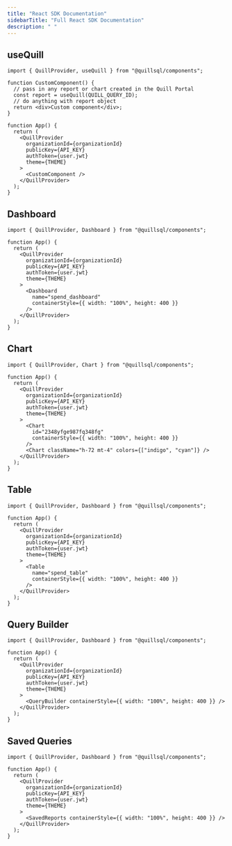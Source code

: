 ```yaml
---
title: "React SDK Documentation"
sidebarTitle: "Full React SDK Documentation"
description: " "
---
```


## useQuill

<Card>

```tsx App.tsx
import { QuillProvider, useQuill } from "@quillsql/components";

function CustomComponent() {
  // pass in any report or chart created in the Quill Portal
  const report = useQuill(QUILL_QUERY_ID);
  // do anything with report object
  return <div>Custom component</div>;
}

function App() {
  return (
    <QuillProvider
      organizationId={organizationId}
      publicKey={API_KEY}
      authToken={user.jwt}
      theme={THEME}
    >
      <CustomComponent />
    </QuillProvider>
  );
}
```

</Card>

## Dashboard

<Card>

```tsx App.tsx
import { QuillProvider, Dashboard } from "@quillsql/components";

function App() {
  return (
    <QuillProvider
      organizationId={organizationId}
      publicKey={API_KEY}
      authToken={user.jwt}
      theme={THEME}
    >
      <Dashboard
        name="spend_dashboard"
        containerStyle={{ width: "100%", height: 400 }}
      />
    </QuillProvider>
  );
}
```

</Card>

## Chart

<Card>

```tsx App.tsx
import { QuillProvider, Chart } from "@quillsql/components";

function App() {
  return (
    <QuillProvider
      organizationId={organizationId}
      publicKey={API_KEY}
      authToken={user.jwt}
      theme={THEME}
    >
      <Chart
        id="2348yfge987fq348fg"
        containerStyle={{ width: "100%", height: 400 }}
      />
      <Chart className="h-72 mt-4" colors={["indigo", "cyan"]} />
    </QuillProvider>
  );
}
```

</Card>

## Table

<Card>

```tsx App.tsx
import { QuillProvider, Dashboard } from "@quillsql/components";

function App() {
  return (
    <QuillProvider
      organizationId={organizationId}
      publicKey={API_KEY}
      authToken={user.jwt}
      theme={THEME}
    >
      <Table
        name="spend_table"
        containerStyle={{ width: "100%", height: 400 }}
      />
    </QuillProvider>
  );
}
```

</Card>

## Query Builder

<Card>

```tsx App.tsx
import { QuillProvider, Dashboard } from "@quillsql/components";

function App() {
  return (
    <QuillProvider
      organizationId={organizationId}
      publicKey={API_KEY}
      authToken={user.jwt}
      theme={THEME}
    >
      <QueryBuilder containerStyle={{ width: "100%", height: 400 }} />
    </QuillProvider>
  );
}
```

</Card>

## Saved Queries

```tsx App.tsx
import { QuillProvider, Dashboard } from "@quillsql/components";

function App() {
  return (
    <QuillProvider
      organizationId={organizationId}
      publicKey={API_KEY}
      authToken={user.jwt}
      theme={THEME}
    >
      <SavedReports containerStyle={{ width: "100%", height: 400 }} />
    </QuillProvider>
  );
}
```
